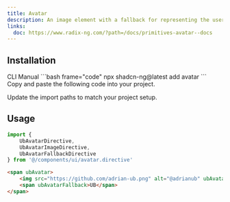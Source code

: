 ```yaml
---
title: Avatar
description: An image element with a fallback for representing the user.
links:
  doc: https://www.radix-ng.com/?path=/docs/primitives-avatar--docs
---
```


<ComponentPreview name="avatar-demo" />

## Installation

<Tabs>
<TabsList>
<TabsTrigger value="cli">CLI</TabsTrigger>
<TabsTrigger value="manual">Manual</TabsTrigger>
</TabsList>

<TabsContent value="cli">
```bash frame="code"
npx shadcn-ng@latest add avatar
```
</TabsContent>

<TabsContent value="manual">
<Steps>
<Step>Copy and paste the following code into your project.</Step>

<ComponentSource name="avatar" />

<Step>Update the import paths to match your project setup.</Step>
</Steps>

</TabsContent>
</Tabs>

## Usage

```ts
import {
    UbAvatarDirective,
    UbAvatarImageDirective,
    UbAvatarFallbackDirective
} from '@/components/ui/avatar.directive'
```

```html
<span ubAvatar>
    <img src="https://github.com/adrian-ub.png" alt="@adrianub" ubAvatarImage />
    <span ubAvatarFallback>UB</span>
</span>
```
